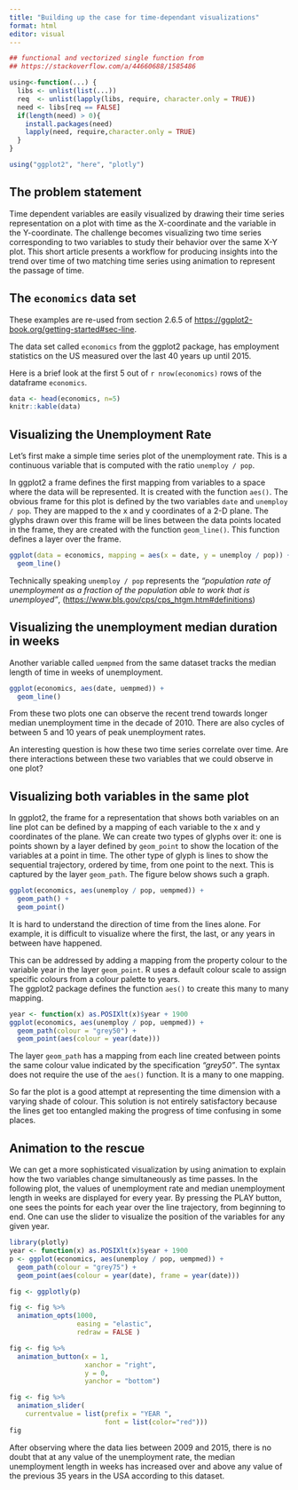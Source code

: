 ```yaml
---
title: "Building up the case for time-dependant visualizations"
format: html
editor: visual
---
```


```r
## functional and vectorized single function from 
## https://stackoverflow.com/a/44660688/1585486

using<-function(...) {
  libs <- unlist(list(...))
  req  <- unlist(lapply(libs, require, character.only = TRUE))
  need <- libs[req == FALSE]
  if(length(need) > 0){ 
    install.packages(need)
    lapply(need, require,character.only = TRUE)
  }
}

using("ggplot2", "here", "plotly")
```

## The problem statement

Time dependent variables are easily visualized by drawing their time series representation on a plot with time as the X-coordinate and the variable in the Y-coordinate.
The challenge becomes visualizing two time series corresponding to two variables to study their behavior over the same X-Y plot. 
This short article presents a workflow for producing insights into the trend over time of two matching time series using animation to represent the passage of time. 


## The `economics` data set

These examples are re-used from section 2.6.5 of <https://ggplot2-book.org/getting-started#sec-line>.

The data set called `economics` from the ggplot2 package, has employment statistics on the US measured over the last 40 years up until 2015.

Here is a brief look at the first 5 out of `r nrow(economics)` rows of the dataframe `economics`.

```r
data <- head(economics, n=5)
knitr::kable(data)
```


## Visualizing the Unemployment Rate

Let's first make a simple time series plot of the unemployment rate. This is a continuous variable that is computed with the ratio `unemploy / pop`. 

In ggplot2 a frame defines the first mapping from variables to a space where the data will be represented. It is created with the function `aes()`. 
The obvious frame for this plot is defined by the two variables `date` and `unemploy / pop`. They are mapped to the x and y coordinates of a 2-D plane. The glyphs drawn over this frame will be lines between the data points located in the frame, they are created with the function `geom_line()`.
This function defines a layer over the frame.

```r
ggplot(data = economics, mapping = aes(x = date, y = unemploy / pop)) +
  geom_line()
```

Technically speaking `unemploy / pop` represents the _"population rate of unemployment as a fraction of the population able to work that is unemployed"_, (<https://www.bls.gov/cps/cps_htgm.htm#definitions>) 

## Visualizing the unemployment median duration in weeks


Another variable called `uempmed` from the same dataset tracks the median length of time in weeks of unemployment.

```r
ggplot(economics, aes(date, uempmed)) +
  geom_line()
```

From these two plots one can observe the recent trend towards longer median unemployment time in the decade of 2010. 
There are also cycles of between 5 and 10 years of peak unemployment rates.

An interesting question is how these two time series correlate over time.
Are there interactions between these two variables that we could observe in one plot?


## Visualizing both variables in the same plot


In ggplot2, the frame for a representation that shows both variables on an line plot can be defined by a mapping of each variable to the x and y coordinates of the plane. 
We can create two types of glyphs over it: one is points shown by a layer defined by `geom_point` to show the location of the variables at a point in time. The other type of glyph is lines to show the sequential trajectory, ordered by time, from one point to the next. This is captured by the layer `geom_path`. The figure below shows such a graph.


```r
ggplot(economics, aes(unemploy / pop, uempmed)) + 
  geom_path() +
  geom_point()
```

It is hard to understand the direction of time from the lines alone. 
For example, it is difficult to visualize where the first, the last, or any years in between have happened. 

This can be addressed by adding a mapping from the property colour to the variable year in the layer `geom_point`. 
R uses a default colour scale to assign specific colours from a colour palette to years.   
The ggplot2 package defines the function `aes()` to create this many to many mapping. 


```r
year <- function(x) as.POSIXlt(x)$year + 1900
ggplot(economics, aes(unemploy / pop, uempmed)) + 
  geom_path(colour = "grey50") +
  geom_point(aes(colour = year(date)))
```

The layer `geom_path` has a mapping from each line created between points the same colour value indicated by the specification _"grey50"_. 
The syntax does not require the use of the `aes()` function.
It is a many to one mapping.


So far the plot is a good attempt at representing the time dimension with a varying shade of colour.
This solution is not entirely satisfactory because the lines get too entangled making the progress of time confusing in some places.


## Animation to the rescue 


We can get a more sophisticated visualization by using animation to explain how the two variables change simultaneously as time passes.
In the following plot, the values of unemployment rate and median unemployment length in weeks are displayed for every year. 
By pressing the PLAY button, one sees the points for each year over the line trajectory, from beginning to end.
One can use the slider to visualize the position of the variables for any given year.


```r
library(plotly)
year <- function(x) as.POSIXlt(x)$year + 1900
p <- ggplot(economics, aes(unemploy / pop, uempmed)) + 
  geom_path(colour = "grey75") +
  geom_point(aes(colour = year(date), frame = year(date)))

fig <- ggplotly(p)

fig <- fig %>% 
  animation_opts(1000, 
                 easing = "elastic", 
                 redraw = FALSE )

fig <- fig %>% 
  animation_button(x = 1, 
                   xanchor = "right",
                   y = 0, 
                   yanchor = "bottom")

fig <- fig %>%
  animation_slider(
    currentvalue = list(prefix = "YEAR ",
                        font = list(color="red")))
fig
```

After observing where the data lies between 2009 and 2015, there is no doubt that at any value of the unemployment rate, the median unemployment length in weeks has increased over and above any value of the previous 35 years in the USA according to this dataset.  
